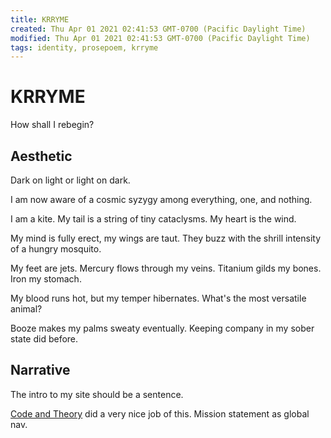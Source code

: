 ```yaml
---
title: KRRYME
created: Thu Apr 01 2021 02:41:53 GMT-0700 (Pacific Daylight Time)
modified: Thu Apr 01 2021 02:41:53 GMT-0700 (Pacific Daylight Time)
tags: identity, prosepoem, krryme
---
```


# KRRYME

How shall I rebegin?

## Aesthetic

Dark on light or light on dark.

I am now aware of a cosmic syzygy among everything, one, and nothing.

I am a kite. My tail is a string of tiny cataclysms. My heart is the wind.

My mind is fully erect, my wings are taut. They buzz with the shrill intensity of a hungry mosquito.

My feet are jets. Mercury flows through my veins. Titanium gilds my bones. Iron my stomach.

My blood runs hot, but my temper hibernates. What's the most versatile animal?

Booze makes my palms sweaty eventually. Keeping company in my sober state did before.

## Narrative

The intro to my site should be a sentence.

[Code and Theory](http://www.codeandtheory.com/) did a very nice job of this. Mission statement as global nav.
